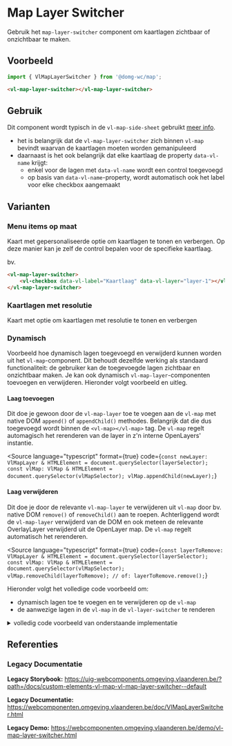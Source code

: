
# Map Layer Switcher

Gebruik het `map-layer-switcher` component om kaartlagen zichtbaar of onzichtbaar te maken.

## Voorbeeld

```js
import { VlMapLayerSwitcher } from '@domg-wc/map';
```

```html
<vl-map-layer-switcher></vl-map-layer-switcher>
```

<DocsStory id="map-layer-switcher--map-layer-switcher-default" />

## Gebruik

Dit component wordt typisch in de `vl-map-side-sheet` gebruikt [meer info](?path=/docs/map-side-sheet--map-side-sheet-default).

-   het is belangrijk dat de `vl-map-layer-switcher` zich binnen `vl-map` bevindt waarvan de kaartlagen moeten worden gemanipuleerd
-   daarnaast is het ook belangrijk dat elke kaartlaag de property `data-vl-name` krijgt:
    -   enkel voor de lagen met `data-vl-name` wordt een control toegevoegd
    -   op basis van `data-vl-name`-property, wordt automatisch ook het label voor elke checkbox aangemaakt

## Varianten

### Menu items op maat

Kaart met gepersonaliseerde optie om kaartlagen te tonen en verbergen. Op deze manier kan je zelf de control bepalen voor de specifieke kaartlaag.

bv.

```html
<vl-map-layer-switcher>
    <vl-checkbox data-vl-label="Kaartlaag" data-vl-layer="layer-1"></vl-checkbox>
</vl-map-layer-switcher>
```

<DocsStory id="map-layer-switcher--map-layer-switcher-specialised-options" />

### Kaartlagen met resolutie

Kaart met optie om kaartlagen met resolutie te tonen en verbergen

<DocsStory id="map-layer-switcher--map-layer-switcher-resolution-option" />

### Dynamisch

Voorbeeld hoe dynamisch lagen toegevoegd en verwijderd kunnen worden uit het `vl-map`-component.
Dit behoudt dezelfde werking als standaard functionaliteit: de gebruiker kan de toegevoegde lagen zichtbaar en onzichtbaar maken.
Je kan ook dynamisch `vl-map-layer`-componenten toevoegen en verwijderen. Hieronder volgt voorbeeld en uitleg.

#### Laag toevoegen

Dit doe je gewoon door de `vl-map-layer` toe te voegen aan de `vl-map` met native DOM `append()` of `appendChild()` methodes.
Belangrijk dat die dus toegevoegd wordt binnen de `<vl-map></vl-map>` tag.
De `vl-map` regelt automagisch het rerenderen van de layer in z'n interne OpenLayers' instantie.

<Source
    language="typescript"
    format={true}
    code={`
             const newLayer: VlMapLayer & HTMLElement = document.querySelector(layerSelector);
             const vlMap: VlMap & HTMLElement = document.querySelector(vlMapSelector);
             vlMap.appendChild(newLayer);
              `}
></Source>

#### Laag verwijderen

Dit doe je door de relevante `vl-map-layer` te verwijderen uit `vl-map` door bv. native DOM `remove()` of `removeChild()` aan te roepen.
Achterliggend wordt de `vl-map-layer` verwijderd van de DOM en ook meteen de relevante OverlayLayer verwijderd uit de OpenLayer map.
De `vl-map` regelt automatisch het rerenderen.

<Source
    language="typescript"
    format={true}
    code={`
              const layerToRemove: VlMapLayer & HTMLElement = document.querySelector(layerSelector);
              const vlMap: VlMap & HTMLElement = document.querySelector(vlMapSelector);
              vlMap.removeChild(layerToRemove); // of: layerToRemove.remove();
              `}
></Source>

Hieronder volgt het volledige code voorbeeld om:
- dynamisch lagen toe te voegen en te verwijderen op de `vl-map`
- de aanwezige lagen in de `vl-map` in de `vl-layer-switcher` te renderen

<details>
    <summary>volledig code voorbeeld van onderstaande implementatie</summary>
    <Source code={dynamicLayerSwitcherImplementation} language="ts" dark={true} />
</details>

<Canvas>
    <Story id="map-layer-switcher--map-layer-switcher-dynamic" inline={false} height={650} />
</Canvas>

## Referenties

### Legacy Documentatie

**Legacy Storybook:** https://uig-webcomponents.omgeving.vlaanderen.be/?path=/docs/custom-elements-vl-map-vl-map-layer-switcher--default

**Legacy Documentatie:** https://webcomponenten.omgeving.vlaanderen.be/doc/VlMapLayerSwitcher.html

**Legacy Demo:** https://webcomponenten.omgeving.vlaanderen.be/demo/vl-map-layer-switcher.html
